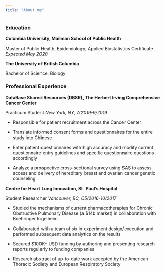 ```yaml
---
title: "About me"
---
```


### Education 


**Columbia University, Mailman School of Public Health**

Master of Public Health, Epidemiology; Applied Biostatistics Certificate    	      *Expected May 2020*


**The University of British Columbia**

Bachelor of Science, Biology 					                          


### Professional Experience


**DataBase Shared Resources (DBSR), The Herbert Irving Comprehensive Cancer Center **

Practicum Student									                                            *New York, NY, 7/2019-9/2019*

*	Responsible for patient recruitment across the Cancer Center 

*	Translate informed consent forms and questionnaires for the entire study into Chinese 

*	Enter patient questionnaires with high accuracy and modify current questionnaire entry guidelines and specific questionnaire questions accordingly 

*	Analyze a prospective cross-sectional survey using SAS to assess access and delivery of hereditary breast and ovarian cancer genetic counseling 


**Centre for Heart Lung Innovation, St. Paul’s Hospital	**

Student Researcher    		                                                  *Vancouver, BC, 05/2016-10/2017*

*	Studied the mechanisms of current pharmacotherapies for Chronic Obstructive Pulmonary Disease (a $14b market) in collaboration with Boehringer Ingelheim

* Collaborated with a team of six in experiment design/execution and performed subsequent data analytics on the results

*	Secured $100K+ USD funding by authoring and presenting research reports regularly to funding companies

*	Research abstract of up-to-date work accepted by the American Thoracic Society and European Respiratory Society  


